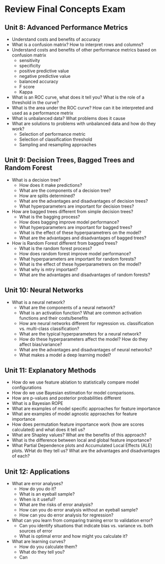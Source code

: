 # Review Final Concepts Exam {.unnumbered}

## Unit 8: Advanced Performance Metrics

- Understand costs and benefits of accuracy 
- What is a confusion matrix?  How to interpret rows and columns? 
- Understand costs and benefits of other performance metrics based on confusion matrix
  - sensitivity
  - specificity
  - positive predictive value
  - negative predictive value
  - balanced accuracy
  - F score
  - Kappa
  
- What is an ROC curve, what does it tell you?  What is the role of a threshold in the curve?
- What is the area under the ROC curve?  How can it be interpreted and used as a performance metrix
- What is unbalanced data?  What problems does it cause
- What are solutions to problems with unbalanced data and how do they work?
  - Selection of performance metric
  - Selection of classification threshold
  - Sampling and resampling approaches
  
## Unit 9: Decision Trees, Bagged Trees and Random Forest

- What is a decision tree?
  - How does it make predictions?
  - What are the components of a decision tree?
  - How are splits determined?
  - What are the advantages and disadvantages of decision trees?
  - What hyperparameters are important for decision trees?

- How are bagged trees different from simple decision trees?
  - What is the bagging process?
  - How does bagging improve model performance?
  - What hyperparameters are important for bagged trees?  
  - What is the effect of these hyperparametrers on the model?
  - What are the advantages and disadvantages of bagged trees?
  
- How is Random Forest different from bagged trees?
  - What is the random forest process?
  - How does random forest improve model performance?
  - What hyperparameters are important for random forests?
  - What is the effect of these hyperparametrers on the model?
  - What why is mtry important?
  - What are the advantages and disadvantages of random forests?
  
## Unit 10: Neural Networks

- What is a neural network?
  - What are the components of a neural network?
  - What is an activation function?  What are common activation functions and their costs/benefits 
  - How are neural networks different for regression vs. classification vs. multi-class classification?
  - What are the typical hyperparameters for a neural network?
  - How do these hyperparameters affect the model?  How do they affect bias/variance?
  - What are the advantages and disadvantages of neural networks? 
  - What makes a model a deep learning model? 
  
  
## Unit 11: Explanatory Methods

- How do we use feature ablation to statistically compare model configurations
- How do we use Bayesian estimation for model comparisons.
- How are p-values and posterior probabilities different
- What is a Bayesian ROPE
- What are examples of model specific approaches for feature importance
- What are examples of model agnostic approaches for feature importance
- How does permutation feature importance work (how are scores calculated) and what does it tell us?
- What are Shapley values? What are the benefits of this approach?
- What is the difference between local and global feature importance?
- What Partial Dependence plots and Accumulated Local Effects (ALE) plots.  WHat do they tell us?  What are the advantages and disadvantages of each?

## Unit 12:  Applications

- What are error analyses?  
  - How do you do it?  
  - What is an eyeball sample?  
  - When is it useful?  
  - What are the risks of error analysis?
  - How can you do error analysis without an eyeball sample?  
  - How can you do error analysis for regression?
- What can you learn from comparing training error to validation error?
  - Can you identify situations that indicate bias vs. variance vs. both sources of error
  - What is optimal error and how might you calculate it?

- What are learning curves?
  - How do you calculate them?
  - What do they tell you?
  - Can 